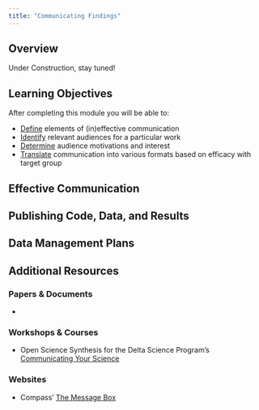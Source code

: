 ```yaml
---
title: "Communicating Findings"
---
```


## Overview

Under Construction, stay tuned!

## Learning Objectives

After completing this module you will be able to: 

- <u>Define</u> elements of (in)effective communication
- <u>Identify</u> relevant audiences for a particular work
- <u>Determine</u> audience motivations and interest
- <u>Translate</u> communication into various formats based on efficacy with target group

## Effective Communication



## Publishing Code, Data, and Results




## Data Management Plans


## Additional Resources

### Papers & Documents

- 

### Workshops & Courses

- Open Science Synthesis for the Delta Science Program's [Communicating Your Science](https://learning.nceas.ucsb.edu/2023-10-delta/session_02.html)

### Websites

- Compass' [The Message Box](https://www.compassscicomm.org/leadership-development/the-message-box/)
